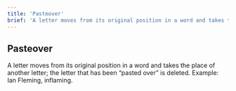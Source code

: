 ```yaml
---
title: 'Pasteover'
brief: 'A letter moves from its original position in a word and takes the place of another letter.'
---
```


## Pasteover

A letter moves from its original position in a word and takes the place of another letter; the letter that has been “pasted over” is deleted. Example: Ian Fleming, inflaming. 